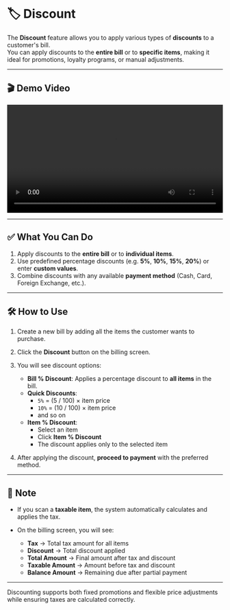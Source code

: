 # 🏷️ Discount

The **Discount** feature allows you to apply various types of **discounts** to a customer's bill.  
You can apply discounts to the **entire bill** or to **specific items**, making it ideal for promotions, loyalty programs, or manual adjustments.

---

## 🎬 Demo Video

<video controls width="100%">
  <source src="https://raw.githubusercontent.com/GunaMyCom/smartposv7/master/docs/assets/videos/discount.mp4" type="video/mp4" />
  Your browser does not support the video tag.
</video>

---

## ✅ What You Can Do

1. Apply discounts to the **entire bill** or to **individual items**.  
2. Use predefined percentage discounts (e.g. **5%**, **10%**, **15%**, **20%**) or enter **custom values**.  
3. Combine discounts with any available **payment method** (Cash, Card, Foreign Exchange, etc.).

---

## 🛠️ How to Use

1. Create a new bill by adding all the items the customer wants to purchase.  
2. Click the **Discount** button on the billing screen.  
3. You will see discount options:

   - **Bill % Discount**: Applies a percentage discount to **all items** in the bill.  
   - **Quick Discounts**:  
     - `5%` = (5 / 100) × item price  
     - `10%` = (10 / 100) × item price  
     - and so on  
   - **Item % Discount**:  
     - Select an item  
     - Click **Item % Discount**  
     - The discount applies only to the selected item

4. After applying the discount, **proceed to payment** with the preferred method.

---

## 🧾 Note

- If you scan a **taxable item**, the system automatically calculates and applies the tax.
- On the billing screen, you will see:

  - **Tax** → Total tax amount for all items  
  - **Discount** → Total discount applied  
  - **Total Amount** → Final amount after tax and discount  
  - **Taxable Amount** → Amount before tax and discount  
  - **Balance Amount** → Remaining due after partial payment

---

Discounting supports both fixed promotions and flexible price adjustments while ensuring taxes are calculated correctly.

